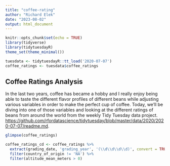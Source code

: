 ```yaml
---
title: "coffee-rating"
author: "Richard Elek"
date: "2023-08-02"
output: html_document
---
```


```r
knitr::opts_chunk$set(echo = TRUE)
library(tidyverse)
library(tidytuesdayR)
theme_set(theme_minimal())

tuesdata <- tidytuesdayR::tt_load('2020-07-07')
coffee_ratings <- tuesdata$coffee_ratings
```

## Coffee Ratings Analysis

In the last two years, coffee has became a hobby and I really enjoy being able to taste the different flavor profiles of different beans while adjusting various variables in order to make the perfect cup of coffee. Today, we'll be diving into one of those variables and looking at the different ratings of beans from around the world from the weekly Tidy Tuesday data project. <https://github.com/rfordatascience/tidytuesday/blob/master/data/2020/2020-07-07/readme.md>.


```r
glimpse(coffee_ratings)
```

```r
coffee_ratings_cd <- coffee_ratings %>% 
  extract(grading_date, 'grading_year', '(\\d\\d\\d\\d)', convert = TRUE, remove = FALSE) %>% 
  filter(country_of_origin != 'NA') %>% 
  filter(altitude_mean_meters > 0)
```

